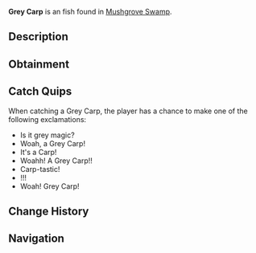 {{FishInfobox
|image          = Grey Carp.png
|rarity         = Uncommon
|sea            = First Sea
|location       = [[Mushgrove Swamp]]
|sublocation    = 
|sources        = Fishing Rod
|radar_location = 
|xp             = 75
|weather        = 
|time           = 
|season         = 
|bait           = Seaweed
|base_weight    = 7
|base_value     = 120
|weight_range   = 5
|base_chance    = 55
|base_resil     = 60
}}
'''Grey Carp''' is an {{Rarity|Uncommon}} fish found in [[Mushgrove Swamp]].

== Description ==
{{Description|The Grey Carp is a sturdy freshwater fish known for its strength and adaptability. They can be found in Mushgrove Swamp feeding on plants and small insects. The Grey Carp is extremely strong, and is a tough battle to catch.|Bestiary Entry}}

== Obtainment ==
{{Description|Found in Mushgrove Swamp near the fallen watch tower.|Bestiary Hint}}
{{Fish Availability|
Mushgrove Swamp
|top_rods      = 
Summit Rod\165119.74\92343.54;
Astralhook Rod\163921.91\180175.67;
Champions Rod\163570.54\92239.86;
Depthseeker Rod\163351.71\98455.56;
Celestial Rod\162497.1\95390.38;
Training Rod\150968.7\196147.26;
Flimsy Rod\112023.77\88848.38;
Resourceful Rod\148819.91\89525.93;
Ethereal Prism Rod\162212.2\189289.06;
Leviathan's Fang Rod\153932.2\139125.44;
No-Life Rod\155177.98\127550.7;
Avalanche Rod\160446.12\89516.64;
Verdant Shear Rod\160234.54\107484.39;
Trident Rod\153685.74\90460.87;
Seraphic Rod\153552.47\126214.59;
Blazebringer Rod\149019.07\101413.15;
Free Spirit Rod\148922.04\90151.13;
Zeus Rod\147880.36\107431.05;
Volcanic Rod\144331.39\81532.64;
Challenger's Rod\140607.89\115574.61;
Rod Of The Forgotten Fang\140142.04\115191.7;
Rod Of The Depths\127211.8\104563.5;
Rod Of The Exalted One\119526.54\98246.5;
Steady Rod\78438.84\49811.54
|recommended   = Depthseeker Rod
}}

== Catch Quips ==
When catching a Grey Carp, the player has a chance to make one of the following exclamations:
* Is it grey magic?
* Woah, a Grey Carp!
* It's a Carp!
* Woahh! A Grey Carp!!
* Carp-tastic!
* !!!
* Woah! Grey Carp!

== Change History ==
{{Change History|{{subst:Current Version}}}}

== Navigation ==
{{Fish Navbox|Mushgrove Swamp}}